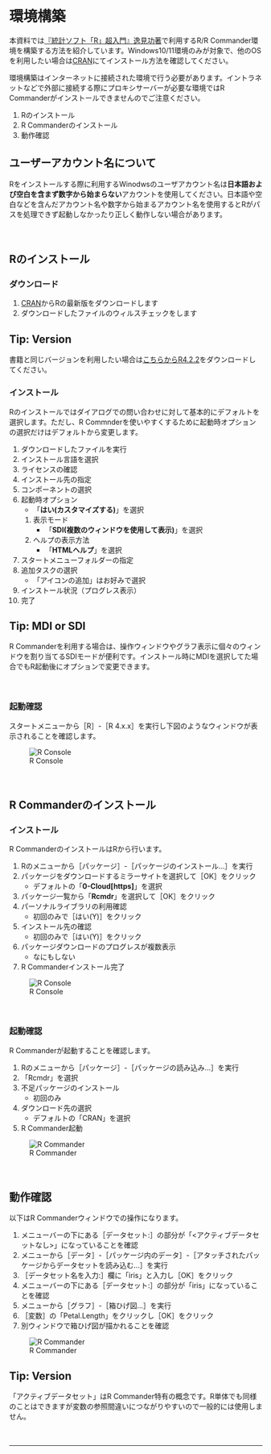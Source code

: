 # 環境構築 {.unnumbered}
本資料では[『統計ソフト「R」超入門』逸見功著](https://bluebacks.kodansha.co.jp/books/9784065020494/appendix/)で利用するR/R Commander環境を構築する方法を紹介しています。Windows10/11環境のみが対象で、他のOSを利用したい場合は[CRAN](https://cran.r-project.org/index.html)にてインストール方法を確認してください。

環境構築はインターネットに接続された環境で行う必要があります。イントラネットなどで外部に接続する際にプロキシサーバーが必要な環境ではR Commanderがインストールできませんのでご注意ください。  

1. Rのインストール
1. R Commanderのインストール
1. 動作確認


:::{.callout-warning}
## ユーザーアカウント名について
Rをインストールする際に利用するWinodwsのユーザアカウント名は**日本語および空白を含まず数字から始まらない**アカウントを使用してください。日本語や空白などを含んだアカウント名や数字から始まるアカウント名を使用するとRがパスを処理できず起動しなかったり正しく動作しない場合があります。
:::

　  

## Rのインストール


### ダウンロード

1. [CRAN](https://cran.r-project.org/bin/windows/base/)からRの最新版をダウンロードします
1. ダウンロードしたファイルのウィルスチェックをします

:::{.callout-tip}
## Tip: Version
書籍と同じバージョンを利用したい場合は[こちらからR4.2.2](https://cran.r-project.org/bin/windows/base/old/4.2.2/)をダウンロードしてください。
:::

### インストール
Rのインストールではダイアログでの問い合わせに対して基本的にデフォルトを選択します。ただし、R Commnderを使いやすくするために起動時オプションの選択だけはデフォルトから変更します。


1. ダウンロードしたファイルを実行
1. インストール言語を選択
1. ライセンスの確認
1. インストール先の指定
1. コンポーネントの選択
1. 起動時オプション
    * 「**はい(カスタマイズする)**」を選択  
    1. 表示モード
        * 「**SDI(複数のウィンドウを使用して表示)**」を選択  
    1. ヘルプの表示方法
        * 「**HTMLヘルプ**」を選択  
1. スタートメニューフォルダーの指定
1. 追加タスクの選択
    * 「アイコンの追加」はお好みで選択
1. インストール状況（プログレス表示）
1. 完了  


:::{.callout-tip}
## Tip: MDI or SDI
R Commanderを利用する場合は、操作ウィンドウやグラフ表示に個々のウィンドウを割り当てるSDIモードが便利です。インストール時にMDIを選択してた場合でもR起動後にオプションで変更できます。
:::

　  

### 起動確認
スタートメニューから［R］-［R 4.x.x］を実行し下図のようなウィンドウが表示されることを確認します。  

![R Console](./fig/11.R.png)

　  

## R Commanderのインストール

### インストール
R CommanderのインストールはRから行います。

1. Rのメニューから［パッケージ］-［パッケージのインストール...］を実行
1. パッケージをダウンロードするミラーサイトを選択して［OK］をクリック
    * デフォルトの「**0-Cloud[https]**」を選択
1. パッケージ一覧から「**Rcmdr**」を選択して［OK］をクリック
1. パーソナルライブラリの利用確認
    * 初回のみで［はい(Y)］をクリック
1. インストール先の確認
    * 初回のみで［はい(Y)］をクリック
1. パッケージダウンロードのプログレスが複数表示
    * なにもしない
1. R Commanderインストール完了  

![R Console](./fig/26.RcmdrInstalled.png)

　  

### 起動確認
R Commanderが起動することを確認します。

1. Rのメニューから［パッケージ］-［パッケージの読み込み...］を実行
1. 「Rcmdr」を選択
1. 不足パッケージのインストール
    * 初回のみ
1. ダウンロード先の選択
    * デフォルトの「CRAN」を選択
1. R Commander起動  

![R Commander](./fig/35.LoadedRcmdr.png)

　  

## 動作確認
以下はR Commanderウィンドウでの操作になります。

1. メニューバーの下にある［データセット:］の部分が「<アクティブデータセットなし>」になっていることを確認
1. メニューから［データ］-［パッケージ内のデータ］-［アタッチされたパッケージからデータセットを読み込む...］を実行
1. ［データセット名を入力:］欄に「iris」と入力し［OK］をクリック
1. メニューバーの下にある［データセット:］の部分が「iris」になっていることを確認
1. メニューから［グラフ］-［箱ひげ図...］を実行
1. ［変数］の「Petal.Length」をクリックし［OK］をクリック
1. 別ウィンドウで箱ひげ図が描かれることを確認  

![R Commander](./fig/46.BoxplotWindow.png)

:::{.callout-tip}
## Tip: Version
「アクティブデータセット」はR Commander特有の概念です。R単体でも同様のことはできますが変数の参照間違いにつながりやすいので一般的には使用しません。
:::

　  

---

